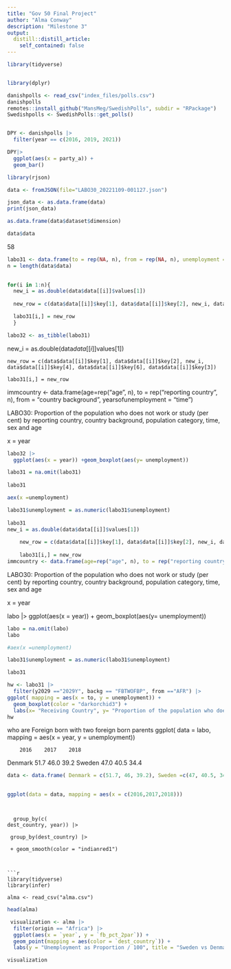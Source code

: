 ```yaml
---
title: "Gov 50 Final Project"
author: "Alma Conway"
description: "Milestone 3"
output:
  distill::distill_article:
    self_contained: false
---
```



``` r

library(tidyverse) 


library(dplyr)

danishpolls <- read_csv("index_files/polls.csv")
danishpolls
remotes::install_github("MansMeg/SwedishPolls", subdir = "RPackage")
Swedishpolls <- SwedishPolls::get_polls()



```



```r
DPY <- danishpolls |>
  filter(year == c(2016, 2019, 2021)) 

DPY|>
  ggplot(aes(x = party_a)) +
  geom_bar()


```

```r
library(rjson)
```

```r
data <- fromJSON(file="LABO30_20221109-001127.json")

json_data <- as.data.frame(data)
print(json_data)
```
```r
as.data.frame(data$dataset$dimension)
```
```r
data$data
```


 
58
```r
labo31 <- data.frame(to = rep(NA, n), from = rep(NA, n), unemployment = rep(NA, n), year = rep(NA, n), y2029 = rep(NA,n), backg = rep(NA, n))
n = length(data$data)
 

for(i in 1:n){
  new_i = as.double(data$data[[i]]$values[1])
  
  new_row = c(data$data[[i]]$key[1], data$data[[i]]$key[2], new_i, data$data[[i]]$key[4], data$data[[i]]$key[6], data$data[[i]]$key[3])

  labo31[i,] = new_row
  }

labo32 <- as_tibble(labo31) 

```
 

new_i = as.double(data$data[[i]]$values[1])
 

    new_row = c(data$data[[i]]$key[1], data$data[[i]]$key[2], new_i, data$data[[i]]$key[4], data$data[[i]]$key[6], data$data[[i]]$key[3])

    labo31[i,] = new_row
 

immcountry <- data.frame(age=rep("age", n), to = rep("reporting country", n), from = "country background", yearsofunemployment = "time")
 

LABO30: Proportion of the population who does not work or study (per cent) by reporting country, country background, population category, time, sex and age
 

x = year

```r
 

labo32 |>
  ggplot(aes(x = year)) +geom_boxplot(aes(y= unemployment))

labo31 = na.omit(labo31)
 
labo31

aex(x =unemployment)

labo31$unemployment = as.numeric(labo31$unemployment)
 
labo31
new_i = as.double(data$data[[i]]$values[1])
    
    new_row = c(data$data[[i]]$key[1], data$data[[i]]$key[2], new_i, data$data[[i]]$key[4], data$data[[i]]$key[6], data$data[[i]]$key[3])
    
    labo31[i,] = new_row
immcountry <- data.frame(age=rep("age", n), to = rep("reporting country", n), from = "country background", yearsofunemployment = "time")

```
 
LABO30: Proportion of the population who does not work or study (per cent) by reporting country, country background, population category, time, sex and age


x = year

labo |>
ggplot(aes(x = year)) +
geom_boxplot(aes(y= unemployment))


```r
labo = na.omit(labo)
labo
```
```r
#aex(x =unemployment)
```


```r
labo31$unemployment = as.numeric(labo31$unemployment)

labo31

hw <- labo31 |>
  filter(y2029 =="2029Y", backg == "FBTWOFBP", from =="AFR") |> 
ggplot( mapping = aes(x = to, y = unemployment)) +
  geom_boxplot(color = "darkorchid3") +
  labs(x= "Receiving Country", y= "Proportion of the population who does not work or study", title = "Denmark v Sweden Unemployment Rate of immigrants from Africa") 
hw


```
who are Foreign born with two foreign born parents
 ggplot( data = labo, mapping = aes(x = year, y = unemployment))

      	2016	2017	2018
Denmark	51.7	46.0	39.2
Sweden	47.0	40.5	34.4

```r
data <- data.frame( Denmark = c(51.7, 46, 39.2), Sweden =c(47, 40.5, 34.4), row.names = c(2016,2017,2018)) 

  
ggplot(data = data, mapping = aes(x = c(2016,2017,2018)))


```


```


  group_by(c(
dest_country, year)) |>

 group_by(dest_country) |>
 
 + geom_smooth(color = "indianred1") 



```r
library(tidyverse)
library(infer)

alma <- read_csv("alma.csv")

```

```r
head(alma)
```


 
```r
 visualization <- alma |> 
  filter(origin == "Africa") |> 
  ggplot(aes(x = `year`, y = `fb_pct_2par`)) +
  geom_point(mapping = aes(color = `dest_country`)) +
  labs(y = "Unemployment as Proportion / 100", title = "Sweden vs Denmark Proportion of youth immigrant population who does not work or study")

visualization

```


